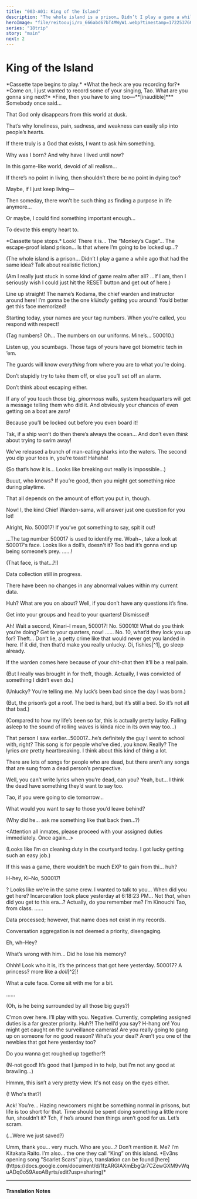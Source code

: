 ```yaml
---
title: "003-A01: King of the Island"
description: "The whole island is a prison… Didn’t I play a game a while ago that had the same idea?"
heroImage: "file/reitoouji/ro_666abd67bT4MWyW1.webp?timestamp=1722537609233"
series: "18trip"
story: "main"
next: 2
---
```



# King of the Island

<Narration>
*Cassette tape begins to play.*
</Narration>

<Bubble character="Tao" name="Tao" unknown>
*What the heck are you recording for?*
</Bubble>

<Bubble unknown>
*Come on, I just wanted to record some of your singing, Tao. What are you gonna sing next?*
</Bubble>

<Bubble character="Tao" name="Tao" unknown>
*Fine, then you have to sing too―**[inaudible]***
</Bubble>

<Narration novel>
Somebody once said…

That God only disappears from this world at dusk.

That’s why loneliness, pain, sadness, and weakness can easily slip into people’s hearts.

If there truly is a God that exists, I want to ask him something.

Why was I born? And why have I lived until now?

In this game-like world, devoid of all realism…

If there’s no point in living, then shouldn’t there be no point in dying too?

Maybe, if I just keep living—

Then someday, there won’t be such thing as finding a purpose in life anymore…

Or maybe, I could find something important enough…

To devote this empty heart to.
</Narration>

<Narration>
*Cassette tape stops.*
</Narration>

<StoryImg src="https://f005.backblazeb2.com/file/reitoouji/ro_666abd67bT4MWyW1.webp?timestamp=1722537609233" alt="1"/>

<Bubble name="Inmate A">
Look! There it is… The “Monkey’s Cage”...
</Bubble>

<Bubble name="Inmate B">
The escape-proof island prison…
</Bubble>

<Bubble character="Tao">
Is that where I’m going to be locked up…?

<p class="t">(The whole island is a prison… Didn’t I play a game a while ago that had the same idea? Talk about realistic fiction.)</p>

<p class="t">(Am I really just stuck in some kind of game realm after all? …If I am, then I seriously wish I could just hit the RESET button and get out of here.)</p>
</Bubble>

<Divider loc="Central Courtyard" />

<StoryImg src="https://f005.backblazeb2.com/file/reitoouji/ro_N9Utlbl66abd67b7.webp?timestamp=1722537608786" alt="2"/>


<Bubble character="Kodama" name="???">
Line up straight! The name’s Kodama, the chief warden and instructor around here!
</Bubble>

<Bubble character="Kodama">
I’m gonna be the one <i>kiiiindly</i> getting you around! You’d better get this face memorized! 

Starting today, your names are your tag numbers. When you’re called, you respond with respect!
</Bubble>

<Bubble character="Tao">
<p class="t">(Tag numbers? Oh… The numbers on our uniforms. Mine’s… 500010.)</p>
</Bubble>

<Bubble character="Kodama">
Listen up, you scumbags. Those tags of yours have got biometric tech in ‘em.

The guards will know <i>everything</i> from where you are to what you’re doing.

Don’t stupidly try to take them off, or else you’ll set off an alarm.

Don’t think about escaping either.

If any of you touch those big, <i>ginormous</i> walls, system headquarters will get a message telling them who did it. And obviously your chances of even getting on a boat are <i>zero!</i>

Because you’ll be locked out before you even board it!
</Bubble>

<Bubble name="Inmate A">
Tsk, if a ship won’t do then there’s always the ocean…
</Bubble>

<Bubble character="Kodama">
And don’t even <i>think</i> about trying to swim away!

We’ve released a bunch of man-eating sharks into the waters. The second you dip your toes in, you’re toast! Hahaha!
</Bubble>

<Bubble character="Tao">
<p class="t">(So that’s how it is… Looks like breaking out really is impossible…)</p>
</Bubble>

<Bubble character="Kodama">
Buuut, who knows? If you’re good, then you might get something nice during playtime.

That all depends on the amount of effort you put in, though.

Now! I, the kind Chief Warden-sama, will answer just one question for you lot!

Alright, No. 500017! If you’ve got something to say, spit it out!
</Bubble>

<StoryImg src="https://f005.backblazeb2.com/file/reitoouji/ro_VEDba66abd67bZl5.webp?timestamp=1722537608513" alt="3"/>

<Bubble character="Kinari" name="500017">
…The tag number 500017 is used to identify me.
</Bubble>

<Bubble name="Inmate A">
Woah~, take a look at 500017’s face. Looks like a doll’s, doesn't it?
</Bubble>

<Bubble name="Inmate B">
Too bad it’s gonna end up being someone’s prey.
</Bubble>

<Bubble character="Tao">
......!

<p class="t">(That face, is that…?!)</p>
</Bubble>

<Bubble character="Kinari" name="500017">
Data collection still in progress.

There have been no changes in any abnormal values within my current data.
</Bubble>

<Bubble character="Kodama">
Huh? What are you on about? Well, if you don’t have any questions it’s fine.

Get into your groups and head to your quarters! Dismissed!
</Bubble>

<Bubble character="Tao">
Ah! Wait a second, Kinari–I mean, 500017!
</Bubble>

<Bubble character="Kodama">
No. 500010! What do you think you’re doing? Get to your quarters, now!
</Bubble>

<Bubble character="Tao">
......
</Bubble>

<Divider loc="Cell Block" />

<StoryImg src="https://f005.backblazeb2.com/file/reitoouji/ro_ybcj66abd67bIU04.webp?timestamp=1722537607840" alt="4"/>

<Bubble character="Cellmate A">
No. 10, what’d they lock you up for?
</Bubble>

<Bubble character="Tao">
Theft...
</Bubble>

<Bubble character="Cellmate B">
Don’t lie, a petty crime like that would never get you landed in here. If it did, then that’d make you really unlucky.
</Bubble>

<Bubble character="Cellmate C">
Oi, fishies[^1], go sleep already.

If the warden comes here because of your chit-chat then it’ll be a real pain.
</Bubble>

<Bubble character="Tao">
<p class="t">(But I really was brought in for theft, though. Actually, I was convicted of something I didn’t even do.)</p>

<p class="t">(Unlucky? You’re telling me. My luck’s been bad since the day I was born.)</p>

<p class="t">(But, the prison’s got a roof. The bed is hard, but it’s still a bed. So it’s not all that bad.)</p>

<p class="t">(Compared to how my life’s been so far, this is actually pretty lucky. Falling asleep to the sound of rolling waves is kinda nice in its own way too…)</p>
</Bubble>

<Divider timeskip />

<Bubble character="Tao">
That person I saw earlier…500017…he’s definitely the guy I went to school with, right?
</Bubble>

<Divider fb="start" />

<Bubble unknown>
This song is for people who’ve died, you know.
</Bubble>

<Bubble character="Tao" name="Tao" unknown>
Really? The lyrics <i>are</i> pretty heartbreaking.
</Bubble>

<Bubble unknown>
I think about this kind of thing a lot.

There are lots of songs for people who are dead, but there aren’t any songs that are sung from a dead person’s perspective.
</Bubble>

<Bubble character="Tao" name="Tao" unknown>
Well, you can’t write lyrics when you’re dead, can you?
</Bubble>

<Bubble unknown>
Yeah, but… I think the dead have something they’d want to say too.

Tao, if you were going to die tomorrow…

What would you want to say to those you’d leave behind?
</Bubble>

<Divider fb="end" />

<Bubble character="Tao">
<p class="t">(Why did he… ask me something like that back then…?)</p>
</Bubble>

<Divider loc="Central Courtyard" />

<StoryImg src="https://f005.backblazeb2.com/file/reitoouji/ro_SgaBg966abd67b06.webp?timestamp=1722537609166" alt="5"/>

<Box type="radio">
&lt;&NoBreak;Attention all inmates, please proceed with your assigned duties immediately. Once again...&NoBreak;&gt;
</Box>

<Bubble character="Tao">
<p class="t">(Looks like I’m on cleaning duty in the courtyard today. I got lucky getting such an easy job.)</p>

If this was a game, there wouldn’t be much EXP to gain from thi… huh?

H-hey, Ki–No, 500017!
</Bubble>

<Bubble character="Kinari" name="500017">
?
</Bubble>

<Bubble character="Tao">
Looks like we’re in the same crew. I wanted to talk to you… When did you get here?
</Bubble>

<Bubble character="Kinari" name="500017">
Incarceration took place yesterday at 6:18:23 PM…
</Bubble>

<Bubble character="Tao">
Not <i>that</i>, when did you get to this era…? Actually, do you remember me? I’m Kinouchi Tao, from class.
</Bubble>

<Bubble character="Kinari" name="500017">
......

Data processed; however, that name does not exist in my records.

Conversation aggregation is not deemed a priority, disengaging.
</Bubble>

<Bubble character="Tao">
Eh, wh–Hey?

What’s wrong with him… Did he lose his memory?
</Bubble>

<Bubble name="Toned Inmate A">
Ohhh! Look who it is, it’s the princess that got here yesterday.
</Bubble>

<Bubble name="Toned Inmate">
500017? A princess? more like a <i>doll</i>[^2]!

What a cute face. Come sit with me for a bit.
</Bubble>

<Bubble character="Kinari" name="500017">
......
</Bubble>

<Bubble character="Tao">
<p class="t">(Oh, is he being surrounded by all those big guys?)</p>
</Bubble>

<Bubble name="Toned Inmate A">
C’mon over here. I’ll play with you.
</Bubble>

<Bubble character="Kinari" name="500017">
Negative. Currently, completing assigned duties is a far greater priority.
</Bubble>

<Bubble name="Toned Inmate B">
Huh?! The hell’d you say?
</Bubble>

<Bubble character="Tao">
H-hang on! You might get caught on the surveillance cameras! Are you really going to gang up on someone for no good reason?
</Bubble>

<Bubble name="Toned Inmate A">
What’s your deal? Aren’t you one of the newbies that got here yesterday too?

Do you wanna get roughed up together?!
</Bubble>

<Bubble character="Tao">
<p class="t">(N-not good! It’s good that I jumped in to help, but I’m not any good at brawling…)</p>
</Bubble>

<StoryImg src="https://f005.backblazeb2.com/file/reitoouji/ro_v4EZAO66abd67bI6.webp?timestamp=1722537608838" alt="6"/>

<Bubble character="Raito" unknown>
Hmmm, this isn’t a very pretty view. It's not easy on the eyes either.
</Bubble>

<Bubble character="Tao">
<p class="t">(! Who's that?)</p>
</Bubble>

<Bubble name="Toned Inmate A">
Ack! You're...
</Bubble>

<Bubble character="Raito" unknown>
Hazing newcomers might be something normal in prisons, but life is too short for that. Time should be spent doing something a little more fun, shouldn’t it?
</Bubble>

<Bubble name="Toned Inmate B">
Tch, if he’s around then things aren’t good for us. Let’s scram.
</Bubble>

<Bubble character="Tao">
<p class="t">(...Were we just saved?)</p>
</Bubble>

<Bubble character="Tao">
Umm, thank you… very much. Who are you…?
</Bubble>

<Bubble character="Raito" unknown>
Don’t mention it. Me? I’m Kitakata Raito.
</Bubble>

<Bubble character="Raito">
I’m also… the one they call “King” on this island.
</Bubble>

<Narration>
*Ev3ns opening song "Scarlet Scars" plays, translation can be found [here](https://docs.google.com/document/d/1fzARGIAXmEbgQr7CZewGXM9vWquADq0o59AeoAByrts/edit?usp=sharing)*
</Narration>

***

<h4> Translation Notes</h4>

[^1]: A slang term prisoners use to refer to someone who’s newly incarcerated.
[^2]: The term used in text is “Ohina-sama”. This references “Hina dolls”, which are a type of elegant doll displayed during Hinamatsuri (Doll’s/Girl’s Day)